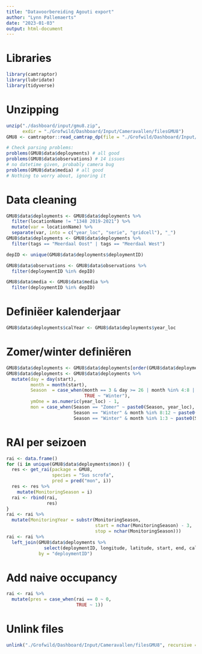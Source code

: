 ```yaml
---
title: "Datavoorbereiding Agouti export"
author: "Lynn Pallemaerts"
date: "2023-01-03"
output: html-document
---
```


# Libraries

```r
library(camtraptor)
library(lubridate)
library(tidyverse)
```

# Unzipping

```r
unzip("./dashboard/input/gmu8.zip",
      exdir = "./Grofwild/Dashboard/Input/Cameravallen/filesGMU8")
GMU8 <- camtraptor::read_camtrap_dp(file = "./Grofwild/Dashboard/Input/Cameravallen/filesGMU8")
```

```r
# Check parsing problems:
problems(GMU8$data$deployments) # all good
problems(GMU8$data$observations) # 14 issues
# no datetime given, probably camera bug
problems(GMU8$data$media) # all good
# Nothing to worry about, ignoring it
```

# Data cleaning

```r
GMU8$data$deployments <- GMU8$data$deployments %>% 
  filter(locationName != "1348 2019-2021") %>%
  mutate(var = locationName) %>%
  separate(var, into = c("year_loc", "serie", "gridcell"), "_")
GMU8$data$deployments <- GMU8$data$deployments %>%
  filter(tags == "Meerdaal Oost" | tags == "Meerdaal West")

depID <- unique(GMU8$data$deployments$deploymentID)

GMU8$data$observations <- GMU8$data$observations %>%
  filter(deploymentID %in% depID)

GMU8$data$media <- GMU8$data$media %>%
  filter(deploymentID %in% depID)
```

# Definiëer kalenderjaar

```r
GMU8$data$deployments$calYear <- GMU8$data$deployments$year_loc
```

# Zomer/winter definiëren

```r
GMU8$data$deployments <- GMU8$data$deployments[order(GMU8$data$deployments$start), ] # helps to visualise if it worked
GMU8$data$deployments <- GMU8$data$deployments %>% 
  mutate(day = day(start), 
         month = month(start), 
         Season  = case_when(month == 3 & day >= 26 | month %in% 4:8 | month == 9 & day <= 3 ~ "Zomer", 
                             TRUE ~ "Winter"),
         ymOne = as.numeric(year_loc) - 1,
         mon = case_when(Season == "Zomer" ~ paste0(Season, year_loc), 
                         Season == "Winter" & month %in% 8:12 ~ paste0(Season, year_loc),
                         Season == "Winter" & month %in% 1:3 ~ paste0(Season, ymOne)))
```

# RAI per seizoen

```r
rai <- data.frame()
for (i in unique(GMU8$data$deployments$mon)) {
  res <- get_rai(package = GMU8,
                 species = "Sus scrofa",
                 pred = pred("mon", i))
  res <- res %>%
    mutate(MonitoringSeason = i)
  rai <- rbind(rai,
               res)
}
rai <- rai %>%
  mutate(MonitoringYear = substr(MonitoringSeason, 
                                 start = nchar(MonitoringSeason) - 3,
                                 stop = nchar(MonitoringSeason)))
rai <- rai %>%
  left_join(GMU8$data$deployments %>%
              select(deploymentID, longitude, latitude, start, end, calYear, Season),
            by = "deploymentID")
```

# Add naive occupancy

```r
rai <- rai %>%
  mutate(pres = case_when(rai == 0 ~ 0,
                          TRUE ~ 1))
```

# Unlink files

```r
unlink("./Grofwild/Dashboard/Input/Cameravallen/filesGMU8", recursive = TRUE)
```
